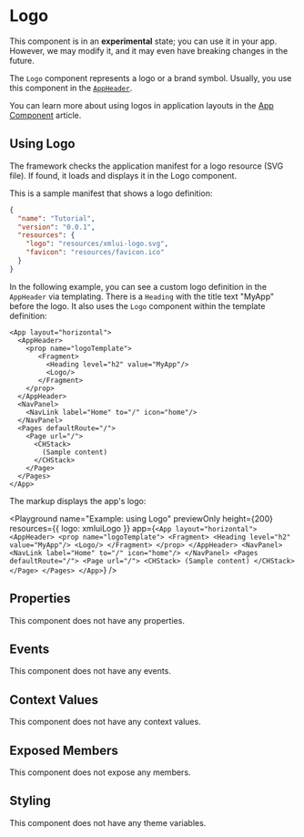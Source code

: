

# Logo

<Callout type="info" emoji="ℹ️">This component is in an **experimental** state; you can use it in your app. However, we may modify it, and it may even have breaking changes in the future.</Callout>

The `Logo` component represents a logo or a brand symbol. Usually, you use this component in the [`AppHeader`](./AppHeader.mdx#logotemplate).

You can learn more about using logos in application layouts in the [App Component](/learning/using-components/app-component/) article.

## Using Logo

The framework checks the application manifest for a logo resource (SVG file).
If found, it loads and displays it in the Logo component.

This is a sample manifest that shows a logo definition:

```json copy {5}
{
  "name": "Tutorial",
  "version": "0.0.1",
  "resources": {
    "logo": "resources/xmlui-logo.svg",
    "favicon": "resources/favicon.ico"
  }
}
```

In the following example, you can see a custom logo definition in the `AppHeader` via templating.
There is a `Heading` with the title text "MyApp" before the logo.
It also uses the `Logo` component within the template definition:

```ueml copy {6}
<App layout="horizontal">
  <AppHeader>
    <prop name="logoTemplate">
       <Fragment>
         <Heading level="h2" value="MyApp"/>
         <Logo/>
       </Fragment>
    </prop>
  </AppHeader>
  <NavPanel>
    <NavLink label="Home" to="/" icon="home"/>
  </NavPanel>
  <Pages defaultRoute="/">
    <Page url="/">
      <CHStack>
        (Sample content)
      </CHStack>
    </Page>
  </Pages>
</App>
```

The markup displays the app's logo:

<Playground
  name="Example: using Logo"
  previewOnly
  height={200}
  resources={{ logo: xmluiLogo }}
  app={`
    <App layout="horizontal">
      <AppHeader>
        <prop name="logoTemplate">
           <Fragment>
             <Heading level="h2" value="MyApp"/>
             <Logo/>
           </Fragment>
        </prop>
      </AppHeader>
      <NavPanel>
          <NavLink label="Home" to="/" icon="home"/>
      </NavPanel>
      <Pages defaultRoute="/">
          <Page url="/">
            <CHStack>
              (Sample content)
            </CHStack>
          </Page>
      </Pages>
    </App>
  `}
/>

## Properties

This component does not have any properties.

## Events

This component does not have any events.

## Context Values

This component does not have any context values.

## Exposed Members

This component does not expose any members.

## Styling

This component does not have any theme variables.
